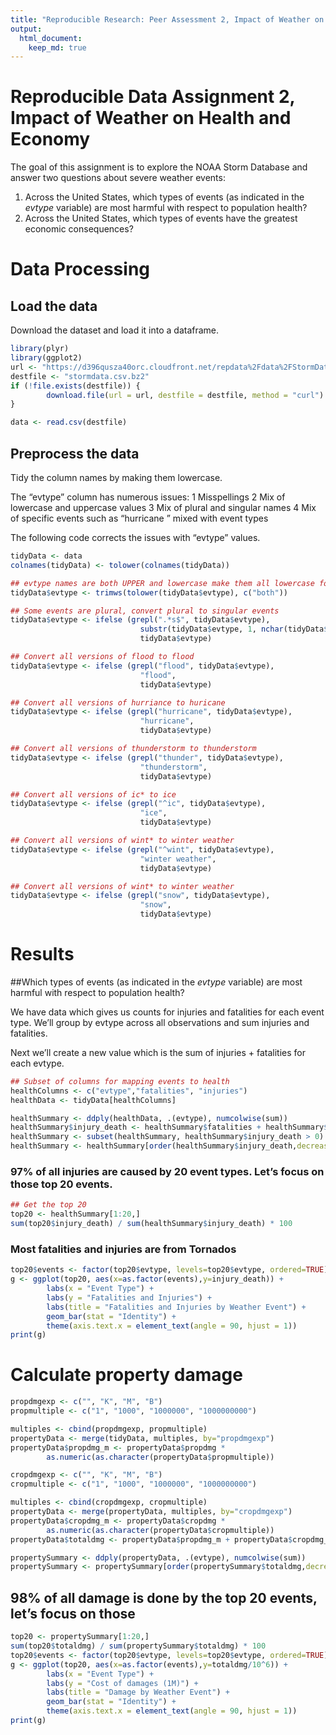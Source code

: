 ```yaml
---
title: "Reproducible Research: Peer Assessment 2, Impact of Weather on Health and Economy"
output: 
  html_document:
    keep_md: true
---
```


Reproducible Data Assignment 2, Impact of Weather on Health and Economy
==============================

The goal of this assignment is to explore the NOAA Storm Database and answer two questions about severe weather events:

1. Across the United States, which types of events (as indicated in the *evtype* variable) are most harmful with respect to population health?
2. Across the United States, which types of events have the greatest economic consequences?

# Data Processing


## Load the data

Download the dataset and load it into a dataframe.

```r
library(plyr)
library(ggplot2)
url <- "https://d396qusza40orc.cloudfront.net/repdata%2Fdata%2FStormData.csv.bz2"
destfile <- "stormdata.csv.bz2"
if (!file.exists(destfile)) {
        download.file(url = url, destfile = destfile, method = "curl")
}

data <- read.csv(destfile)

```

## Preprocess the data

Tidy the column names by making them lowercase. 

The "evtype" column has numerous issues:
1 Misspellings
2 Mix of lowercase and uppercase values
3 Mix of plural and singular names
4 Mix of specific events such as "hurricane <name>" mixed with event types

The following code corrects the issues with "evtype" values.

```r
tidyData <- data
colnames(tidyData) <- tolower(colnames(tidyData))

## evtype names are both UPPER and lowercase make them all lowercase for grouping
tidyData$evtype <- trimws(tolower(tidyData$evtype), c("both"))

## Some events are plural, convert plural to singular events
tidyData$evtype <- ifelse (grepl(".*s$", tidyData$evtype),
                             substr(tidyData$evtype, 1, nchar(tidyData$evtype) - 1), 
                             tidyData$evtype)

## Convert all versions of flood to flood
tidyData$evtype <- ifelse (grepl("flood", tidyData$evtype), 
                             "flood",
                             tidyData$evtype)

## Convert all versions of hurriance to huricane
tidyData$evtype <- ifelse (grepl("hurricane", tidyData$evtype), 
                             "hurricane", 
                             tidyData$evtype)

## Convert all versions of thunderstorm to thunderstorm
tidyData$evtype <- ifelse (grepl("thunder", tidyData$evtype), 
                             "thunderstorm", 
                             tidyData$evtype)

## Convert all versions of ic* to ice
tidyData$evtype <- ifelse (grepl("^ic", tidyData$evtype), 
                             "ice", 
                             tidyData$evtype)

## Convert all versions of wint* to winter weather
tidyData$evtype <- ifelse (grepl("^wint", tidyData$evtype), 
                             "winter weather", 
                             tidyData$evtype)

## Convert all versions of wint* to winter weather
tidyData$evtype <- ifelse (grepl("snow", tidyData$evtype), 
                             "snow", 
                             tidyData$evtype)
```
# Results

##Which types of events (as indicated in the *evtype* variable) are most harmful with respect to population health?

We have data which gives us counts for injuries and fatalities for each event type. We'll group by evtype across all observations and sum injuries and fatalities.

Next we'll create a new value which is the sum of injuries + fatalities for each evtype.
```r
## Subset of columns for mapping events to health
healthColumns <- c("evtype","fatalities", "injuries")
healthData <- tidyData[healthColumns]

healthSummary <- ddply(healthData, .(evtype), numcolwise(sum))
healthSummary$injury_death <- healthSummary$fatalities + healthSummary$injuries
healthSummary <- subset(healthSummary, healthSummary$injury_death > 0)
healthSummary <- healthSummary[order(healthSummary$injury_death,decreasing = T),]


```
### 97% of all injuries are caused by 20 event types. Let's focus on those top 20 events.
```r
## Get the top 20
top20 <- healthSummary[1:20,]
sum(top20$injury_death) / sum(healthSummary$injury_death) * 100
```
### Most fatalities and injuries are from Tornados

```r
top20$events <- factor(top20$evtype, levels=top20$evtype, ordered=TRUE)
g <- ggplot(top20, aes(x=as.factor(events),y=injury_death)) +
        labs(x = "Event Type") + 
        labs(y = "Fatalities and Injuries") +
        labs(title = "Fatalities and Injuries by Weather Event") +
        geom_bar(stat = "Identity") + 
        theme(axis.text.x = element_text(angle = 90, hjust = 1))
print(g)
```

# Calculate property damage

```r
propdmgexp <- c("", "K", "M", "B")
propmultiple <- c("1", "1000", "1000000", "1000000000")

multiples <- cbind(propdmgexp, propmultiple)
propertyData <- merge(tidyData, multiples, by="propdmgexp")
propertyData$propdmg_m <- propertyData$propdmg * 
        as.numeric(as.character(propertyData$propmultiple))

cropdmgexp <- c("", "K", "M", "B")
cropmultiple <- c("1", "1000", "1000000", "1000000000")

multiples <- cbind(cropdmgexp, cropmultiple)
propertyData <- merge(propertyData, multiples, by="cropdmgexp")
propertyData$cropdmg_m <- propertyData$cropdmg * 
        as.numeric(as.character(propertyData$cropmultiple))
propertyData$totaldmg <- propertyData$propdmg_m + propertyData$cropdmg_m

propertySummary <- ddply(propertyData, .(evtype), numcolwise(sum))
propertySummary <- propertySummary[order(propertySummary$totaldmg,decreasing = T),]
```
## 98% of all damage is done by the top 20 events, let's focus on those
```r
top20 <- propertySummary[1:20,]
sum(top20$totaldmg) / sum(propertySummary$totaldmg) * 100
top20$events <- factor(top20$evtype, levels=top20$evtype, ordered=TRUE)
g <- ggplot(top20, aes(x=as.factor(events),y=totaldmg/10^6)) +
        labs(x = "Event Type") + 
        labs(y = "Cost of damages (1M)") +
        labs(title = "Damage by Weather Event") +
        geom_bar(stat = "Identity") + 
        theme(axis.text.x = element_text(angle = 90, hjust = 1))
print(g)
```